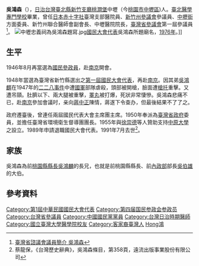 {{Infobox_officeholder
| name = 吳鴻森
| image name =
| width =
| caption  = 吳鴻森，攝於1947年
| now = 
| period = 
| Sex = 男 
| Native place = 
| nationality = {{EOJ}}（1897年－1945年）<br>{{ROC}}（1945年－1991年）
| date of birth =  1897年9月26日 
| date of death =  {{Death date and age|1991|7|14|1897|9|26}}
| party = {{Kmt|19px}}
| place of birth = {{TWN-JPN}}[[臺北縣_(日治時期)|臺北縣]][[新竹支廳|新竹支廳]][[桃澗堡|桃澗堡]]中壢（今[[桃園市|桃園市]][[中壢區|中壢區]]） 
| educate = 
*臺北醫學專門學校畢業
| past = 
*[[日本紅十字會|日本赤十字社]]臺灣支部醫院員
*新竹州參議會參議員
*中壢街方面委員
*新竹州聯合醫師會副會長
*中壢醫院院長
*臺灣省參議會第一屆參議員<br><span style="color: blue;">(1946年-1951年)</span>
}}
'''吳鴻森'''（{{bd|1897年|9月26日|1991年|7月14日|catIdx=W吴}}），[[台灣日治時期|日治台灣]][[臺北縣_(日治時期)|臺北縣]][[新竹支廳|新竹支廳]][[桃澗堡|桃澗堡]]中壢（今[[桃園市|桃園市]][[中壢區|中壢區]])人。[[臺北醫學專門學校|臺北醫學專門學校]]畢業，曾任[[日本|日本]][[日本紅十字會|赤十字社]]臺灣支部醫院員、[[新竹州參議會|新竹州參議會]]參議員、[[中壢街|中壢街]]方面委員、新竹州聯合醫師會副會長、中壢醫院院長，[[臺灣省參議會|臺灣省參議會]]第一屆參議員<ref>[http://www.tpa.gov.tw/big5/Councilor/Councilor_view.asp?id=243&cid=4&urlID=20 臺灣省諮議會議員簡介 吳鴻森]{{dead link|date=2017年12月 |bot=InternetArchiveBot |fix-attempted=yes }}</ref>。
[[File:中壢忠義祠為吳鴻森題寫.jpg|thumb]][[國民大會代表|國民大會代表]]吳鴻森所題廟名，[[1976年|1976年]]。]]

==生平==
1946年8月再當選為[[國民參政員|國民參政員]]，赴[[南京|南京]]開會。

1948年當選為臺灣省新竹縣選出之[[第一屆國民大會代表|第一屆國民大會代表]]，再赴[[南京|南京]]。因其弟[[吳鴻麒|吳鴻麒]]在1947年的[[二二八事件|二二八事件]]中遭[[國民革命軍|國軍]]部隊虐殺，頭部被開槍，臉面遭[[槍托|槍托]]重擊。又遭吊頸。肚臍以下、兩大腿被重擊，[[睪丸|睪丸]]被打爆，死狀非常悽慘。吳鴻森悲痛不已，赴[[南京|南京]]參加會議时，亲向[[蔣中正|蔣中正]]陳情，蔣遂下令查办，但最後結果不了了之。

政府遷臺後，曾連任兩屆國民代表大會主席團主席。1950年奉派為[[臺灣省政府|臺灣省政府]]委員，並擔任臺灣省環境衛生督導團團長。1955年與[[徐崇德|徐崇德]]等人贊助支持[[中原大學|中原大學]]之設立。1989年申請退職國民大會代表。1991年7月去世<ref>蔡龍保，《台灣歷史辭典》，吳鴻森條目，第358頁，遠流出版事業股份有限公司</ref>。

==家族==
吳鴻森為前[[桃園縣縣長|桃園縣縣長]][[吳鴻麟|吳鴻麟]]的長兄，也就是前桃園縣縣長、前[[中華民國內政部|內政部]]部長[[吳伯雄|吳伯雄]]的大伯。

==參考資料==
<div class="references-small">
<references />
</div>
{{中華民國第四屆國民參政會參政員}}
{{DEFAULTSORT:Wu吳}}
[[Category:第1屆中華民國國民大會代表|Category:第1屆中華民國國民大會代表]]
[[Category:第四届国民参政会参政员|Category:第四届国民参政会参政员]]
[[Category:台灣省參議員|Category:台灣省參議員]]
[[Category:中國國民黨黨員|Category:中國國民黨黨員]]
[[Category:台灣日治時期醫師|Category:台灣日治時期醫師]]
[[Category:國立臺灣大學醫學院校友|Category:國立臺灣大學醫學院校友]]
[[Category:客家裔臺灣人|Category:客家裔臺灣人]]
[[Category:中壢吳氏|Hong鴻]]
